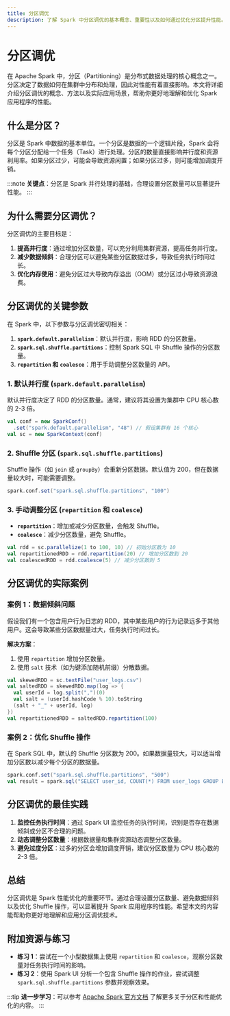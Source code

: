 ```yaml
---
title: 分区调优
description: 了解 Spark 中分区调优的基本概念、重要性以及如何通过优化分区提升性能。
---
```


# 分区调优

在 Apache Spark 中，分区（Partitioning）是分布式数据处理的核心概念之一。分区决定了数据如何在集群中分布和处理，因此对性能有着直接影响。本文将详细介绍分区调优的概念、方法以及实际应用场景，帮助你更好地理解和优化 Spark 应用程序的性能。

## 什么是分区？

分区是 Spark 中数据的基本单位。一个分区是数据的一个逻辑片段，Spark 会将每个分区分配给一个任务（Task）进行处理。分区的数量直接影响并行度和资源利用率。如果分区过少，可能会导致资源闲置；如果分区过多，则可能增加调度开销。

:::note
**关键点**：分区是 Spark 并行处理的基础，合理设置分区数量可以显著提升性能。
:::

## 为什么需要分区调优？

分区调优的主要目标是：
1. **提高并行度**：通过增加分区数量，可以充分利用集群资源，提高任务并行度。
2. **减少数据倾斜**：合理分区可以避免某些分区数据过多，导致任务执行时间过长。
3. **优化内存使用**：避免分区过大导致内存溢出（OOM）或分区过小导致资源浪费。

## 分区调优的关键参数

在 Spark 中，以下参数与分区调优密切相关：

1. **`spark.default.parallelism`**：默认并行度，影响 RDD 的分区数量。
2. **`spark.sql.shuffle.partitions`**：控制 Spark SQL 中 Shuffle 操作的分区数量。
3. **`repartition` 和 `coalesce`**：用于手动调整分区数量的 API。

### 1. 默认并行度 (`spark.default.parallelism`)

默认并行度决定了 RDD 的分区数量。通常，建议将其设置为集群中 CPU 核心数的 2-3 倍。

```scala
val conf = new SparkConf()
  .set("spark.default.parallelism", "48") // 假设集群有 16 个核心
val sc = new SparkContext(conf)
```

### 2. Shuffle 分区 (`spark.sql.shuffle.partitions`)

Shuffle 操作（如 `join` 或 `groupBy`）会重新分区数据。默认值为 200，但在数据量较大时，可能需要调整。

```scala
spark.conf.set("spark.sql.shuffle.partitions", "100")
```

### 3. 手动调整分区 (`repartition` 和 `coalesce`)

- **`repartition`**：增加或减少分区数量，会触发 Shuffle。
- **`coalesce`**：减少分区数量，避免 Shuffle。

```scala
val rdd = sc.parallelize(1 to 100, 10) // 初始分区数为 10
val repartitionedRDD = rdd.repartition(20) // 增加分区数到 20
val coalescedRDD = rdd.coalesce(5) // 减少分区数到 5
```

## 分区调优的实际案例

### 案例 1：数据倾斜问题

假设我们有一个包含用户行为日志的 RDD，其中某些用户的行为记录远多于其他用户。这会导致某些分区数据量过大，任务执行时间过长。

**解决方案**：
1. 使用 `repartition` 增加分区数量。
2. 使用 `salt` 技术（如为键添加随机前缀）分散数据。

```scala
val skewedRDD = sc.textFile("user_logs.csv")
val saltedRDD = skewedRDD.map(log => {
  val userId = log.split(",")(0)
  val salt = (userId.hashCode % 10).toString
  (salt + "_" + userId, log)
})
val repartitionedRDD = saltedRDD.repartition(100)
```

### 案例 2：优化 Shuffle 操作

在 Spark SQL 中，默认的 Shuffle 分区数为 200。如果数据量较大，可以适当增加分区数以减少每个分区的数据量。

```scala
spark.conf.set("spark.sql.shuffle.partitions", "500")
val result = spark.sql("SELECT user_id, COUNT(*) FROM user_logs GROUP BY user_id")
```

## 分区调优的最佳实践

1. **监控任务执行时间**：通过 Spark UI 监控任务的执行时间，识别是否存在数据倾斜或分区不合理的问题。
2. **动态调整分区数量**：根据数据量和集群资源动态调整分区数量。
3. **避免过度分区**：过多的分区会增加调度开销，建议分区数量为 CPU 核心数的 2-3 倍。

## 总结

分区调优是 Spark 性能优化的重要环节。通过合理设置分区数量、避免数据倾斜以及优化 Shuffle 操作，可以显著提升 Spark 应用程序的性能。希望本文的内容能帮助你更好地理解和应用分区调优技术。

## 附加资源与练习

- **练习 1**：尝试在一个小型数据集上使用 `repartition` 和 `coalesce`，观察分区数量对任务执行时间的影响。
- **练习 2**：使用 Spark UI 分析一个包含 Shuffle 操作的作业，尝试调整 `spark.sql.shuffle.partitions` 参数并观察效果。

:::tip
**进一步学习**：可以参考 [Apache Spark 官方文档](https://spark.apache.org/docs/latest/) 了解更多关于分区和性能优化的内容。
:::
